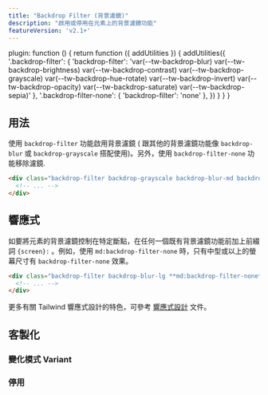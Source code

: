 ```yaml
---
title: "Backdrop Filter (背景濾鏡)"
description: "啟用或停用在元素上的背景濾鏡功能"
featureVersion: 'v2.1+'
---
```



  plugin: function () {
    return function ({ addUtilities }) {
      addUtilities({
        '.backdrop-filter': { 'backdrop-filter': 'var(--tw-backdrop-blur) var(--tw-backdrop-brightness) var(--tw-backdrop-contrast) var(--tw-backdrop-grayscale) var(--tw-backdrop-hue-rotate) var(--tw-backdrop-invert) var(--tw-backdrop-opacity) var(--tw-backdrop-saturate) var(--tw-backdrop-sepia)' },
        '.backdrop-filter-none': { 'backdrop-filter': 'none' },
      })
    }
  }
}

## 用法
<!-- Use the backdrop-filter utility to enable backdrop filters (in combination with other backdrop filter utilities like backdrop-blur or backdrop-grayscale), and the backdrop-filter-none utility to remove filters. -->
使用 `backdrop-filter` 功能啟用背景濾鏡 ( 跟其他的背景濾鏡功能像 `backdrop-blur` 或 `backdrop-grayscale` 搭配使用)。另外，使用 `backdrop-filter-none` 功能移除濾鏡.

```html
<div class="backdrop-filter backdrop-grayscale backdrop-blur-md backdrop-contrast-200 ...">
  <!-- ... -->
</div>
```

## 響應式
<!-- To control backdrop filters at a specific breakpoint, add a {screen}: prefix to any existing backdrop filter utility. For example, use md:backdrop-filter-none to apply the backdrop-filter-none utility at only medium screen sizes and above. -->
如要將元素的背景濾鏡控制在特定斷點，在任何一個既有背景濾鏡功能前加上前綴詞 `{screen}:` 。例如，使用 `md:backdrop-filter-none` 時，只有中型或以上的螢幕尺寸有 `backdrop-filter-none` 效果。

```html
<div class="backdrop-filter backdrop-blur-lg **md:backdrop-filter-none** ...">
  <!-- ... -->
</div>
```

更多有關 Tailwind 響應式設計的特色，可參考 [響應式設計](/docs/responsive-design) 文件。

## 客製化

### 變化模式 Variant

<Variants plugin="backdropFilter" name="backdrop-filter" />

### 停用

<Disabling plugin="backdropFilter" name="backdrop-filter" />
